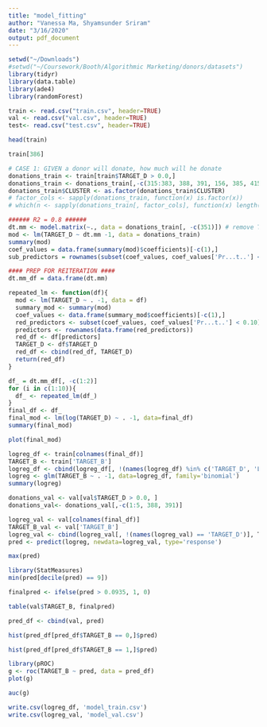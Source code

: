 ```yaml
---
title: "model_fitting"
author: "Vanessa Ma, Shyamsunder Sriram"
date: "3/16/2020"
output: pdf_document
---
```


```r
setwd("~/Downloads")
#setwd("~/Coursework/Booth/Algorithmic Marketing/donors/datasets")
library(tidyr)
library(data.table)
library(ade4)
library(randomForest)

train <- read.csv("train.csv", header=TRUE)
val <- read.csv("val.csv", header=TRUE)
test<- read.csv("test.csv", header=TRUE)
```

```r
head(train)

```

```r
train[386]
```

```r
# CASE 1: GIVEN a donor will donate, how much will he donate
donations_train <- train[train$TARGET_D > 0.0,]
donations_train <- donations_train[,-c(315:383, 388, 391, 156, 385, 415, 419, 420)] # remove RFA and Date columns
donations_train$CLUSTER <- as.factor(donations_train$CLUSTER)
# factor_cols <- sapply(donations_train, function(x) is.factor(x))
# which(n <- sapply(donations_train[, factor_cols], function(x) length(unique(x)) <2))

###### R2 = 0.8 ######
dt.mm <- model.matrix(~., data = donations_train[, -c(351)]) # remove TARGET_B, TARGET_D columns, keep only variables
mod <- lm(TARGET_D ~ dt.mm -1, data = donations_train)
summary(mod)
coef_values = data.frame(summary(mod)$coefficients)[-c(1),]
sub_predictors = rownames(subset(coef_values, coef_values['Pr...t..'] < 0.10))
```


```r
#### PREP FOR REITERATION ####
dt.mm_df = data.frame(dt.mm)

repeated_lm <- function(df){
  mod <- lm(TARGET_D ~ . -1, data = df)
  summary_mod <- summary(mod)
  coef_values <- data.frame(summary_mod$coefficients)[-c(1),]
  red_predictors <- subset(coef_values, coef_values['Pr...t..'] < 0.10)
  predictors <- rownames(data.frame(red_predictors))
  red_df <- df[predictors]
  TARGET_D <- df$TARGET_D
  red_df <- cbind(red_df, TARGET_D)
  return(red_df)
}

df_ = dt.mm_df[, -c(1:2)]
for (i in c(1:10)){
  df_ <- repeated_lm(df_)
}
final_df <- df_
final_mod <- lm(log(TARGET_D) ~ . -1, data=final_df)
summary(final_mod)
```

```r
plot(final_mod)
```

```r
logreg_df <- train[colnames(final_df)]
TARGET_B <- train['TARGET_B']
logreg_df <- cbind(logreg_df[, !(names(logreg_df) %in% c('TARGET_D', 'LASTDATE'))], TARGET_B) 
logreg <- glm(TARGET_B ~ . -1, data=logreg_df, family='binomial')
summary(logreg)
```

```r
donations_val <- val[val$TARGET_D > 0.0, ]
donations_val<- donations_val[,-c(1:5, 388, 391)]

logreg_val <- val[colnames(final_df)]
TARGET_B_val <- val['TARGET_B']
logreg_val <- cbind(logreg_val[, !(names(logreg_val) == 'TARGET_D')], TARGET_B_val) 
pred <- predict(logreg, newdata=logreg_val, type='response')
```


```r
max(pred)
```
```r
library(StatMeasures)
min(pred[decile(pred) == 9])
```

```r
finalpred <- ifelse(pred > 0.0935, 1, 0)
```

```r
table(val$TARGET_B, finalpred)
```

```r
pred_df <- cbind(val, pred)
```

```r
hist(pred_df[pred_df$TARGET_B == 0,]$pred)
```

```r
hist(pred_df[pred_df$TARGET_B == 1,]$pred)
```

```r
library(pROC)
g <- roc(TARGET_B ~ pred, data = pred_df)
plot(g)    
```

```r
auc(g)
```

```r
write.csv(logreg_df, 'model_train.csv')
write.csv(logreg_val, 'model_val.csv')
```

